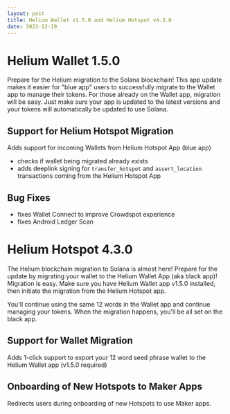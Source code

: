 ```yaml
---
layout: post
title: Helium Wallet v1.5.0 and Helium Hotspot v4.3.0
date: 2022-12-19
---
```


# Helium Wallet 1.5.0

Prepare for the Helium migration to the Solana blockchain! This app update makes it easier for "blue
app" users to successfully migrate to the Wallet app to manage their tokens. For those already on
the Wallet app, migration will be easy. Just make sure your app is updated to the latest versions
and your tokens will automatically be updated to use Solana.

## Support for Helium Hotspot Migration

Adds support for incoming Wallets from Helium Hotspot App (blue app)

- checks if wallet being migrated already exists
- adds deeplink signing for `transfer_hotspot` and `assert_location` transactions coming from the
  Helium Hotspot App

## Bug Fixes

- fixes Wallet Connect to improve Crowdspot experience
- fixes Android Ledger Scan

# Helium Hotspot 4.3.0

The Helium blockchain migration to Solana is almost here! Prepare for the update by migrating your
wallet to the Helium Wallet App (aka black app)! Migration is easy. Make sure you have Helium Wallet
app v1.5.0 installed, then initiate the migration from the Helium Hotspot app.

You'll continue using the same 12 words in the Wallet app and continue managing your tokens. When
the migration happens, you'll be all set on the black app.

## Support for Wallet Migration

Adds 1-click support to export your 12 word seed phrase wallet to the Helium Wallet app (v1.5.0
required)

## Onboarding of New Hotspots to Maker Apps

Redirects users during onboarding of new Hotspots to use Maker apps.

